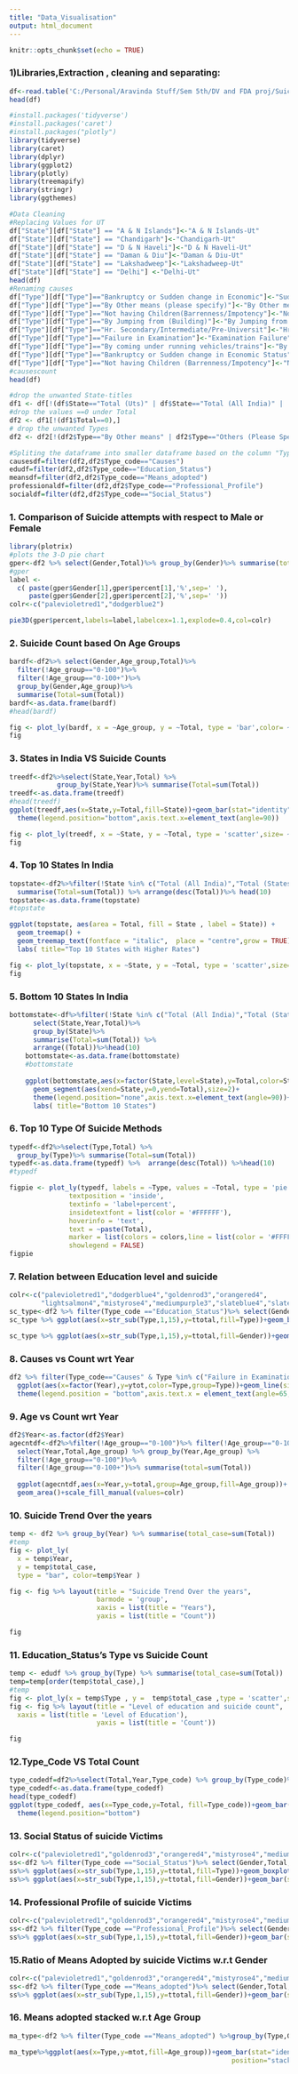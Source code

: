 ```yaml
---
title: "Data_Visualisation"
output: html_document
---
```


```r
knitr::opts_chunk$set(echo = TRUE)
```

### 1)Libraries,Extraction , cleaning and separating:
```r

df<-read.table('C:/Personal/Aravinda Stuff/Sem 5th/DV and FDA proj/Suicides in India 2001-2012.csv',header=T, sep=",")
head(df)

#install.packages('tidyverse')
#install.packages('caret')
#install.packages("plotly")
library(tidyverse)
library(caret)
library(dplyr)
library(ggplot2)
library(plotly)
library(treemapify)
library(stringr)  
library(ggthemes)

#Data Cleaning
#Replacing Values for UT
df["State"][df["State"] == "A & N Islands"]<-"A & N Islands-Ut"
df["State"][df["State"] == "Chandigarh"]<-"Chandigarh-Ut"
df["State"][df["State"] == "D & N Haveli"]<-"D & N Haveli-Ut"
df["State"][df["State"] == "Daman & Diu"]<-"Daman & Diu-Ut"
df["State"][df["State"] == "Lakshadweep"]<-"Lakshadweep-Ut"
df["State"][df["State"] == "Delhi"] <-"Delhi-Ut"
head(df)
#Renaming causes
df["Type"][df["Type"]=="Bankruptcy or Sudden change in Economic"]<-"Sudden change in Economic Status or Bankruptcy"
df["Type"][df["Type"]=="By Other means (please specify)"]<-"By Other means"
df["Type"][df["Type"]=="Not having Children(Barrenness/Impotency"]<-"Not having Children(Impotency)"
df["Type"][df["Type"]=="By Jumping from (Building)"]<-"By Jumping from Building"
df["Type"][df["Type"]=="Hr. Secondary/Intermediate/Pre-Universit"]<-"Hr. Secondary/Intermediate/Pre-University"
df["Type"][df["Type"]=="Failure in Examination"]<-"Examination Failure"
df["Type"][df["Type"]=="By coming under running vehicles/trains"]<-"By road or railway accidents" 
df["Type"][df["Type"]=="Bankruptcy or Sudden change in Economic Status"]<-"Sudden change in Economic Status or Bankruptcy"
df["Type"][df["Type"]=="Not having Children (Barrenness/Impotency"]<-"Not having Children(Impotency)"
#causescount
head(df)

#drop the unwanted State-titles
df1 <- df[!(df$State=="Total (Uts)" | df$State=="Total (All India)" |  df$State=="Total (States)"),]
#drop the values ==0 under Total
df2 <- df1[!(df1$Total==0),]
# drop the unwanted Types
df2 <- df2[!(df2$Type=="By Other means" | df2$Type=="Others (Please Specify)" | df2$Type=="Causes Not known" |  df2$Type=="Other Causes (Please Specity)"),]

#Spliting the dataframe into smaller dataframe based on the column "Type_code"
causesdf=filter(df2,df2$Type_code=="Causes")
edudf=filter(df2,df2$Type_code=="Education_Status")
meansdf=filter(df2,df2$Type_code=="Means_adopted")
professionaldf=filter(df2,df2$Type_code=="Professional_Profile")
socialdf=filter(df2,df2$Type_code=="Social_Status")
```



### 1. Comparison of Suicide attempts with respect to Male or Female
```r
library(plotrix)
#plots the 3-D pie chart
gper<-df2 %>% select(Gender,Total)%>% group_by(Gender)%>% summarise(total_all=sum(Total))%>%mutate(rs=sum(total_all), percent=round((total_all/rs)*100))
#gper
label <-  
  c( paste(gper$Gender[1],gper$percent[1],'%',sep=' '),
     paste(gper$Gender[2],gper$percent[2],'%',sep=' '))
colr<-c("palevioletred1","dodgerblue2")

pie3D(gper$percent,labels=label,labelcex=1.1,explode=0.4,col=colr)

```


### 2. Suicide Count based On Age Groups
```r
bardf<-df2%>% select(Gender,Age_group,Total)%>% 
  filter(!Age_group=="0-100")%>% 
  filter(!Age_group=="0-100+")%>%
  group_by(Gender,Age_group)%>% 
  summarise(Total=sum(Total))
bardf<-as.data.frame(bardf)
#head(bardf)

fig <- plot_ly(bardf, x = ~Age_group, y = ~Total, type = 'bar',color= ~Gender)
fig
```


### 3. States in India VS Suicide Counts
```r
treedf<-df2%>%select(State,Year,Total) %>% 
            group_by(State,Year)%>% summarise(Total=sum(Total))
treedf<-as.data.frame(treedf)
#head(treedf)
ggplot(treedf,aes(x=State,y=Total,fill=State))+geom_bar(stat="identity")+
  theme(legend.position="bottom",axis.text.x=element_text(angle=90))

fig <- plot_ly(treedf, x = ~State, y = ~Total, type = 'scatter',size= ~Total,color= ~State)
fig
```


### 4. Top 10 States In India
```r
topstate<-df2%>%filter(!State %in% c("Total (All India)","Total (States)","Total (Uts)"))%>%select(State,Year,Total) %>% group_by(State)%>% 
  summarise(Total=sum(Total)) %>% arrange(desc(Total))%>% head(10)
topstate<-as.data.frame(topstate)
#topstate

ggplot(topstate, aes(area = Total, fill = State , label = State)) +
  geom_treemap() +
  geom_treemap_text(fontface = "italic",  place = "centre",grow = TRUE)+
  labs( title="Top 10 States with Higher Rates")

fig <- plot_ly(topstate, x = ~State, y = ~Total, type = 'scatter',size= ~Total,color= ~State)
fig

```


### 5. Bottom 10 States In India
```r
bottomstate<-df%>%filter(!State %in% c("Total (All India)","Total (States)","Total (Uts)"))%>% 
      select(State,Year,Total)%>% 
      group_by(State)%>% 
      summarise(Total=sum(Total)) %>% 
      arrange((Total))%>%head(10)
    bottomstate<-as.data.frame(bottomstate)
    #bottomstate
    
    ggplot(bottomstate,aes(x=factor(State,level=State),y=Total,color=State))+geom_point(size=4)+
      geom_segment(aes(xend=State,y=0,yend=Total),size=2)+
      theme(legend.position="none",axis.text.x=element_text(angle=90))+
      labs( title="Bottom 10 States")
```


### 6. Top 10 Type Of Suicide Methods
```r
typedf<-df2%>%select(Type,Total) %>% 
  group_by(Type)%>% summarise(Total=sum(Total))
typedf<-as.data.frame(typedf) %>%  arrange(desc(Total)) %>%head(10)
#typedf

figpie <- plot_ly(typedf, labels = ~Type, values = ~Total, type = 'pie',
               textposition = 'inside',
               textinfo = 'label+percent',
               insidetextfont = list(color = '#FFFFFF'),
               hoverinfo = 'text',
               text = ~paste(Total),
               marker = list(colors = colors,line = list(color = '#FFFFFF', width = 1)),
               showlegend = FALSE)
figpie
```


### 7. Relation between Education level and suicide
```r
colr<-c("palevioletred1","dodgerblue4","goldenrod3","orangered4",
        "lightsalmon4","mistyrose4","mediumpurple3","slateblue4","slateblue","slategray4","tan")
sc_type<-df2 %>% filter(Type_code =="Education_Status")%>% select(Gender,Total,Type)%>% group_by(Gender,Type)%>% summarise(ttotal=sum(Total))
sc_type %>% ggplot(aes(x=str_sub(Type,1,15),y=ttotal,fill=Type))+geom_boxplot()+scale_fill_manual(values=colr)+theme(legend.position = "bottom",axis.text.x = element_text(angle=90))+labs(x="Education Level",y="count")

sc_type %>% ggplot(aes(x=str_sub(Type,1,15),y=ttotal,fill=Gender))+geom_bar(stat="identity",position="fill")+scale_fill_manual(values=colr)+theme(legend.position = "bottom",axis.text.x = element_text(angle=90))+labs(x="Education Level",y="count")
```


### 8. Causes vs Count wrt Year
```r

df2 %>% filter(Type_code=="Causes" & Type %in% c("Failure in Examination","Family Problems","Other Prolonged Illness","Unemployment","Dowry Dispute","Poverty","Insanity/Mental Illness"))%>%select(Year,Total,Type)%>% group_by(Year,Type)%>%summarise(ytot=sum(Total))%>% 
  ggplot(aes(x=factor(Year),y=ytot,color=Type,group=Type))+geom_line(size=1)+scale_color_manual(values=colr)+
  theme(legend.position = "bottom",axis.text.x = element_text(angle=65,vjust=0.5))+labs(x="Year",y="Count")+geom_point(size=2)

```


### 9. Age vs Count wrt Year
```r
df2$Year<-as.factor(df2$Year)
agecntdf<-df2%>%filter(!Age_group=="0-100")%>% filter(!Age_group=="0-100+")%>%
  select(Year,Total,Age_group) %>% group_by(Year,Age_group) %>%
  filter(!Age_group=="0-100")%>% 
  filter(!Age_group=="0-100+")%>% summarise(total=sum(Total))
  
  ggplot(agecntdf,aes(x=Year,y=total,group=Age_group,fill=Age_group))+
  geom_area()+scale_fill_manual(values=colr)
```


### 10. Suicide Trend Over the years
```r
temp <- df2 %>% group_by(Year) %>% summarise(total_case=sum(Total))
#temp
fig <- plot_ly(
  x = temp$Year,
  y = temp$total_case,
  type = "bar", color=temp$Year )

fig <- fig %>% layout(title = "Suicide Trend Over the years",
                      barmode = 'group',
                      xaxis = list(title = "Years"),
                      yaxis = list(title = "Count"))

fig

```


### 11. Education_Status's Type vs Suicide Count
```r
temp <- edudf %>% group_by(Type) %>% summarise(total_case=sum(Total))
temp=temp[order(temp$total_case),]
#temp
fig <- plot_ly(x = temp$Type , y =  temp$total_case ,type = 'scatter',size=temp$total_case,color=temp$Type)
fig <- fig %>% layout(title = "Level of education and suicide count",
  xaxis = list(title = 'Level of Education'),
                      yaxis = list(title = 'Count'))

fig
```


### 12.Type_Code VS Total Count
```r
type_codedf=df2%>%select(Total,Year,Type_code) %>% group_by(Type_code)%>%summarise(Total=sum(Total))
type_codedf<-as.data.frame(type_codedf)
head(type_codedf)
ggplot(type_codedf, aes(x=Type_code,y=Total, fill=Type_code))+geom_bar(stat="identity")+
  theme(legend.position="bottom")

```


### 13. Social Status of suicide Victims
```r
colr<-c("palevioletred1","goldenrod3","orangered4","mistyrose4","mediumpurple3","slateblue4","slateblue","slategray4","tan")
ss<-df2 %>% filter(Type_code =="Social_Status")%>% select(Gender,Total,Type)%>% group_by(Gender,Type)%>% summarise(ttotal=sum(Total))
ss%>% ggplot(aes(x=str_sub(Type,1,15),y=ttotal,fill=Type))+geom_boxplot()+scale_fill_manual(values=colr)+theme(legend.position = "bottom",axis.text.x = element_text(angle=90))+labs(x="Social Status",y="Total Count")
ss%>% ggplot(aes(x=str_sub(Type,1,15),y=ttotal,fill=Gender))+geom_bar(stat="identity",position="fill")+scale_fill_manual(values=colr)+theme(legend.position = "bottom",axis.text.x = element_text(angle=90))+labs(x="Social Status",y="Total Count")


```


### 14. Professional Profile of suicide Victims
```r

colr<-c("palevioletred1","goldenrod3","orangered4","mistyrose4","mediumpurple3","slateblue4","slateblue","slategray4","tan")
ss<-df2 %>% filter(Type_code =="Professional_Profile")%>% select(Gender,Total,Type)%>% group_by(Gender,Type)%>% summarise(ttotal=sum(Total))
ss%>% ggplot(aes(x=str_sub(Type,1,15),y=ttotal,fill=Gender))+geom_bar(stat="identity",position="fill")+scale_fill_manual(values=colr)+theme(legend.position = "bottom",axis.text.x = element_text(angle=90))+labs(x="Professional_Profile",y="Total Count")


```


### 15.Ratio of Means Adopted by suicide Victims w.r.t Gender
```r
colr<-c("palevioletred1","goldenrod3","orangered4","mistyrose4","mediumpurple3","slateblue4","slateblue","slategray4","tan")
ss<-df2 %>% filter(Type_code =="Means_adopted")%>% select(Gender,Total,Type)%>% group_by(Gender,Type)%>% summarise(ttotal=sum(Total))
ss%>% ggplot(aes(x=str_sub(Type,1,15),y=ttotal,fill=Gender))+geom_bar(stat="identity",position="fill")+scale_fill_manual(values=colr)+theme(legend.position = "bottom",axis.text.x = element_text(angle=90))+labs(x="Means_adopted",y="Total Count")

```


### 16. Means adopted stacked w.r.t Age Group
```r
ma_type<-df2 %>% filter(Type_code =="Means_adopted") %>%group_by(Type,Gender,Age_group)%>%summarize(mtot=sum(Total))

ma_type%>%ggplot(aes(x=Type,y=mtot,fill=Age_group))+geom_bar(stat="identity",
                                                        position="stack")+scale_fill_manual(values=colr)+theme(legend.position = "bottom",axis.text.x = element_text(angle=90))+labs(x="Means Adopted",y="Count")

```
